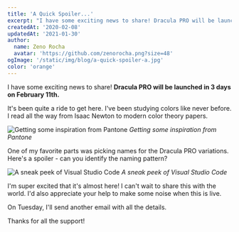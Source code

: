 ```yaml
---
title: 'A Quick Spoiler...'
excerpt: "I have some exciting news to share! Dracula PRO will be launched in 3 days on February 11th. It's been quite a ride to get here. I've been studying colors like never before."
createdAt: '2020-02-08'
updatedAt: '2021-01-30'
author:
  name: Zeno Rocha
  avatar: 'https://github.com/zenorocha.png?size=48'
ogImage: '/static/img/blog/a-quick-spoiler-a.jpg'
color: 'orange'
---
```


I have some exciting news to share!
**Dracula PRO will be launched in 3 days on February 11th.**

It's been quite a ride to get here. I've been studying colors like never before.
I read all the way from Isaac Newton to modern color theory papers.

![Getting some inspiration from Pantone](/static/img/blog/a-quick-spoiler-a.jpg)
_Getting some inspiration from Pantone_

One of my favorite parts was picking names for the Dracula PRO variations.
Here's a spoiler - can you identify the naming pattern?

![A sneak peek of Visual Studio Code](/static/img/blog/a-quick-spoiler-b.png)
_A sneak peek of Visual Studio Code_

I'm super excited that it's almost here! I can't wait to share this with the world.
I'd also appreciate your help to make some noise when this is live.

On Tuesday, I'll send another email with all the details.

Thanks for all the support!

